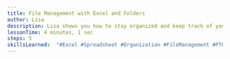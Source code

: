 ```yaml
---
title: File Management with Excel and Folders
author: Lisa
description: Lisa shows you how to stay organized and keep track of your employee's time-off by using Excel and folders
lessonTime: 4 minutes, 1 sec
steps: 5
skillsLearned:  "#Excel #Spreadsheet #Organization #FileManagement #PTO #MicrosoftOffice"
---
```


<LessonStep
  step="1"
  title="How Lisa keeps organized"
  description="Lisa demonstrates her method for organizing employee time off with Excel spreadsheets and folders."
  embedURL="https://www.youtube.com/embed/ncdH-MgG4oY"
/>

<LessonStep
  step="2"
  title="Manage your employees’ PTO with Excel"
  description="Begin by opening a blank Excel sheet and adding employee names, personal, and vacation days to keep track of paid time off (PTO) effectively."
  embedURL="https://www.youtube.com/embed/vZNJY7iZL88"
/>

<LessonStep
  step="3"
  title="Copy and paste in Excel"
  description="Instead of typing everything again, just highlight the text you want to duplicate, right-click, and hit 'copy.' Then, right-click where you want to put it and choose 'paste.'"
  embedURL="https://www.youtube.com/embed/dOHocdKnRVo"
/>

<LessonStep
  step="4"
  title="Create a copy of your worksheet"
  description="You can save time by copying the info you've already entered for one employee and pasting it onto another worksheet for the others. Then, just give each sheet the name of the respective employee."
  embedURL="https://www.youtube.com/embed/qZlSl7Z5FNc"
/>

<LessonStep
  step="5"
  title="Create a folder"
  description="Let's save all this in a new folder. Just go to 'File' and 'Save As' to keep everything organized."
  embedURL="https://www.youtube.com/embed/TYDs2NQPIhA"
/>

